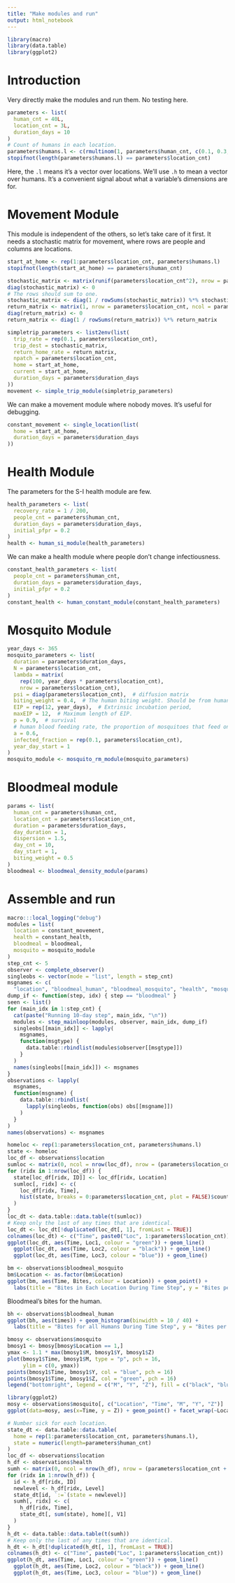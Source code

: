 ```yaml
---
title: "Make modules and run"
output: html_notebook
---
```


```r
library(macro)
library(data.table)
library(ggplot2)
```

# Introduction

Very directly make the modules and run them. No testing here.

```r
parameters <- list(
  human_cnt = 40L,
  location_cnt = 3L,
  duration_days = 10
)
# Count of humans in each location.
parameters$humans.l <- c(rmultinom(1, parameters$human_cnt, c(0.1, 0.3, 0.6)))
stopifnot(length(parameters$humans.l) == parameters$location_cnt)
```

Here, the `.l` means it's a vector over locations. We'll use `.h` to mean a vector over humans. It's a convenient signal about what a variable's dimensions are for.

# Movement Module

This module is independent of the others, so let's take care of it first. It needs a stochastic matrix for movement, where rows are people and columns are locations.

```r
start_at_home <- rep(1:parameters$location_cnt, parameters$humans.l)
stopifnot(length(start_at_home) == parameters$human_cnt)

stochastic_matrix <- matrix(runif(parameters$location_cnt^2), nrow = parameters$location_cnt)
diag(stochastic_matrix) <- 0
# The rows should sum to one.
stochastic_matrix <- diag(1 / rowSums(stochastic_matrix)) %*% stochastic_matrix
return_matrix <- matrix(1, nrow = parameters$location_cnt, ncol = parameters$location_cnt)
diag(return_matrix) <- 0
return_matrix <- diag(1 / rowSums(return_matrix)) %*% return_matrix

simpletrip_parameters <- list2env(list(
  trip_rate = rep(0.1, parameters$location_cnt),
  trip_dest = stochastic_matrix,
  return_home_rate = return_matrix,
  npatch = parameters$location_cnt,
  home = start_at_home,
  current = start_at_home,
  duration_days = parameters$duration_days
))
movement <- simple_trip_module(simpletrip_parameters)
```

We can make a movement module where nobody moves. It's useful for debugging.

```r
constant_movement <- single_location(list(
  home = start_at_home,
  duration_days = parameters$duration_days
))
```

# Health Module

The parameters for the S-I health module are few.

```r
health_parameters <- list(
  recovery_rate = 1 / 200,
  people_cnt = parameters$human_cnt,
  duration_days = parameters$duration_days,
  initial_pfpr = 0.2
)
health <- human_si_module(health_parameters)
```

We can make a health module where people don't change infectiousness.

```r
constant_health_parameters <- list(
  people_cnt = parameters$human_cnt,
  duration_days = parameters$duration_days,
  initial_pfpr = 0.2
)
constant_health <- human_constant_module(constant_health_parameters)
```

# Mosquito Module

```r
year_days <- 365
mosquito_parameters <- list(
  duration = parameters$duration_days,
  N = parameters$location_cnt,
  lambda = matrix(
    rep(100, year_days * parameters$location_cnt),
    nrow = parameters$location_cnt),
  psi = diag(parameters$location_cnt),  # diffusion matrix
  biting_weight = 0.4,  # The human biting weight. Should be from human.XXX
  EIP = rep(12, year_days),  # Extrinsic incubation period,
  maxEIP = 12,  # Maximum length of EIP.
  p = 0.9,  # survival
  # human blood feeding rate, the proportion of mosquitoes that feed on humans each day
  a = 0.6,
  infected_fraction = rep(0.1, parameters$location_cnt),
  year_day_start = 1
)
mosquito_module <- mosquito_rm_module(mosquito_parameters)
```

# Bloodmeal module

```r
params <- list(
  human_cnt = parameters$human_cnt,
  location_cnt = parameters$location_cnt,
  duration = parameters$duration_days,
  day_duration = 1,
  dispersion = 1.5,
  day_cnt = 10,
  day_start = 1,
  biting_weight = 0.5
)
bloodmeal <- bloodmeal_density_module(params)
```

# Assemble and run

```r
macro:::local_logging("debug")
modules = list(
  location = constant_movement,
  health = constant_health,
  bloodmeal = bloodmeal,
  mosquito = mosquito_module
)
step_cnt <- 5
observer <- complete_observer()
singleobs <- vector(mode = "list", length = step_cnt)
msgnames <- c(
  "location", "bloodmeal_human", "bloodmeal_mosquito", "health", "mosquito")
dump_if <- function(step, idx) { step == "bloodmeal" }
seen <- list()
for (main_idx in 1:step_cnt) {
  cat(paste("Running 10-day step", main_idx, "\n"))
  modules <- step_mainloop(modules, observer, main_idx, dump_if)
  singleobs[[main_idx]] <- lapply(
    msgnames,
    function(msgtype) {
      data.table::rbindlist(modules$observer[[msgtype]])
    }
  )
  names(singleobs[[main_idx]]) <- msgnames
}
observations <- lapply(
  msgnames,
  function(msgname) {
    data.table::rbindlist(
      lapply(singleobs, function(obs) obs[[msgname]])
    )
  }
)
names(observations) <- msgnames
```

```r
homeloc <- rep(1:parameters$location_cnt, parameters$humans.l)
state <- homeloc
loc_df <- observations$location
sumloc <- matrix(0, ncol = nrow(loc_df), nrow = (parameters$location_cnt + 1))
for (ridx in 1:nrow(loc_df)) {
  state[loc_df[ridx, ID]] <- loc_df[ridx, Location]
  sumloc[, ridx] <- c(
    loc_df[ridx, Time],
    hist(state, breaks = 0:parameters$location_cnt, plot = FALSE)$counts
  )
}
loc_dt <- data.table::data.table(t(sumloc))
# Keep only the last of any times that are identical.
loc_dt <- loc_dt[!duplicated(loc_dt[, 1], fromLast = TRUE)]
colnames(loc_dt) <- c("Time", paste0("Loc", 1:parameters$location_cnt))
ggplot(loc_dt, aes(Time, Loc1, colour = "green")) + geom_line()
  ggplot(loc_dt, aes(Time, Loc2, colour = "black")) + geom_line()
  ggplot(loc_dt, aes(Time, Loc3, colour = "blue")) + geom_line()

```

```r
bm <- observations$bloodmeal_mosquito
bm$Location <- as.factor(bm$Location)
ggplot(bm, aes(Time, Bites, colour = Location)) + geom_point() +
  labs(title = "Bites in Each Location During Time Step", y = "Bites per Day")
```

Bloodmeal's bites for the human.

```r
bh <- observations$bloodmeal_human
ggplot(bh, aes(times)) + geom_histogram(binwidth = 10 / 40) +
  labs(title = "Bites for all Humans During Time Step", y = "Bites per Quarter Day")
```

```r
bmosy <- observations$mosquito
bmosy1 <- bmosy[bmosy$Location == 1,]
ymax <- 1.1 * max(bmosy1$M, bmosy1$Y, bmosy1$Z)
plot(bmosy1$Time, bmosy1$M, type = "p", pch = 16,
     ylim = c(0, ymax))
points(bmosy1$Time, bmosy1$Y, col = "blue", pch = 16)
points(bmosy1$Time, bmosy1$Z, col = "green", pch = 16)
legend("bottomright", legend = c("M", "Y", "Z"), fill = c("black", "blue", "green"))
```

```r
library(ggplot2)
mosy <- observations$mosquito[, c("Location", "Time", "M", "Y", "Z")]
ggplot(data=mosy, aes(x=Time, y = Z)) + geom_point() + facet_wrap(~Location)
```

```r
# Number sick for each location.
state_dt <- data.table::data.table(
  home = rep(1:parameters$location_cnt, parameters$humans.l),
  state = numeric(length=parameters$human_cnt)
)
loc_df <- observations$location
h_df <- observations$health
sumh <- matrix(0, ncol = nrow(h_df), nrow = (parameters$location_cnt + 1))
for (ridx in 1:nrow(h_df)) {
  id <- h_df[ridx, ID]
  newlevel <- h_df[ridx, Level]
  state_dt[id, `:=`(state = newlevel)]
  sumh[, ridx] <- c(
    h_df[ridx, Time],
    state_dt[, sum(state), home][, V1]
  )
}
h_dt <- data.table::data.table(t(sumh))
# Keep only the last of any times that are identical.
h_dt <- h_dt[!duplicated(h_dt[, 1], fromLast = TRUE)]
colnames(h_dt) <- c("Time", paste0("Loc", 1:parameters$location_cnt))
ggplot(h_dt, aes(Time, Loc1, colour = "green")) + geom_line()
  ggplot(h_dt, aes(Time, Loc2, colour = "black")) + geom_line()
  ggplot(h_dt, aes(Time, Loc3, colour = "blue")) + geom_line()
```
